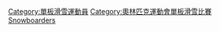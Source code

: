 {{Commons category|Olympic snowboarders}}
[[Category:單板滑雪運動員|Category:單板滑雪運動員]]
[[Category:奧林匹克運動會單板滑雪比賽|Category:奧林匹克運動會單板滑雪比賽]]
[[Category:冬季奧運各項目運動員|Snowboarders]]